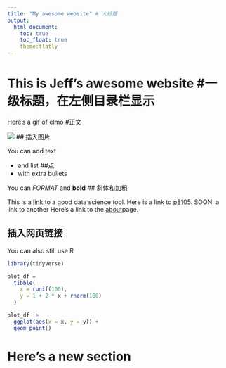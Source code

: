 ```yaml
---
title: "My awesome website" # 大标题
output: 
  html_document:
    toc: true
    toc_float: true
    theme:flatly
---
```


# This is Jeff's awesome website #一级标题，在左侧目录栏显示

Here's a gif of elmo  #正文

![](https://media.giphy.com/media/drXGoW1iudhKw/giphy.gif) ## 插入图片



You can add text

* and list  ##点
* with extra bullets

You can *FORMAT* and **bold**  ## 斜体和加粗

This is a [link](https://www.google.com/) to a good data science tool. Here is a link to [p8105](https://p8105.com/index.html). SOON: a link to another 
Here's a link to the [about](about.html)page.

## 插入网页链接

You can also still use R

```r
library(tidyverse)
```


```r
plot_df = 
  tibble(
    x = runif(100),
    y = 1 + 2 * x + rnorm(100)
  )

plot_df |> 
  ggplot(aes(x = x, y = y)) +
  geom_point()
```

# Here's a new section



